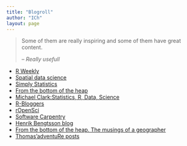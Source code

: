 ```yaml
---
title: "Blogroll"
author: "ICh"
layout: page
---
```


> Some of them are really inspiring and some of them have great content.
>
> -- <cite> Really usefull </cite>

- [R Weekly](https://rweekly.org/)
- [Spatial data science](https://www.rspatial.org/#)
- [Simply Statistics](https://simplystatistics.org/)
- [From the bottom of the heap](http://www.fromthebottomoftheheap.net/)
- [Michael Clark:Statistics, R, Data, Science](https://m-clark.github.io/)
- [R-Bloggers](http://www.r-bloggers.com)
- [rOpenSci](https://ropensci.org/blog/)
- [Software Carpentry](http://software-carpentry.org/blog/index.html)
- [Henrik Bengtsson blog](https://www.jottr.org/)
- [From the bottom of the heap. The musings of a geographer](https://www.fromthebottomoftheheap.net/)
- [Thomas’adventuRe posts](https://thomasadventure.blog/posts/)



